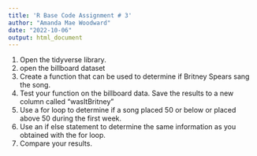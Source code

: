 ```yaml
---
title: 'R Base Code Assignment # 3'
author: "Amanda Mae Woodward"
date: "2022-10-06"
output: html_document
---
```


1. Open the tidyverse library.
2. open the billboard dataset
3. Create a function that can be used to determine if Britney Spears sang the song. 
4. Test your function on the billboard data. Save the results to a new column called "wasItBritney"
5. Use a for loop to determine if a song placed 50 or below or placed above 50 during the first week. 
6. Use an if else statement to determine the same information as you obtained with the for loop. 
7. Compare your results. 
